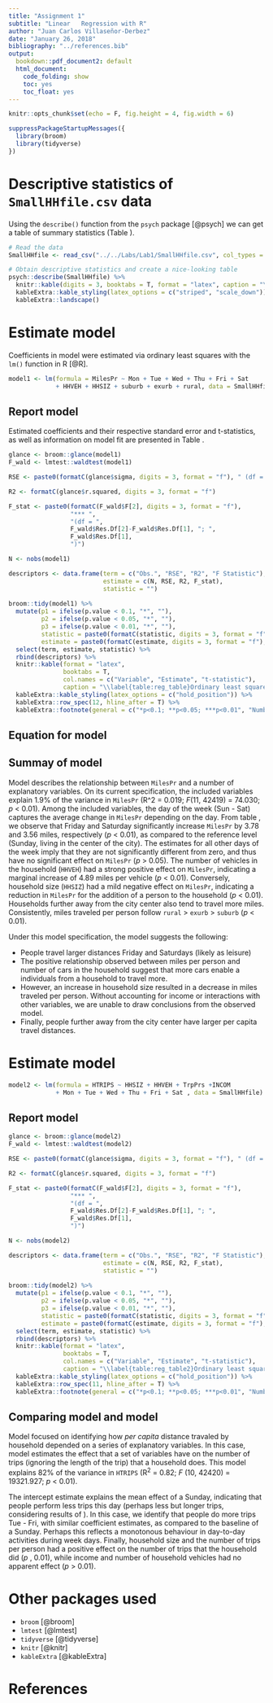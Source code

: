 ```yaml
---
title: "Assignment 1"
subtitle: "Linear	Regression with	R"
author: "Juan Carlos Villaseñor-Derbez"
date: "January 26, 2018"
bibliography: "../references.bib"
output:
  bookdown::pdf_document2: default
  html_document:
    code_folding: show
    toc: yes
    toc_float: yes
---
```


```r
knitr::opts_chunk$set(echo = F, fig.height = 4, fig.width = 6)
```

```r
suppressPackageStartupMessages({
  library(broom)
  library(tidyverse)
})
```


# Descriptive statistics of `SmallHHfile.csv` data

Using the `describe()` function from the `psych` package [@psych] we can get a table of summary statistics (Table \ref{table:desc_table}).

```r
# Read the data
SmallHHfile <- read_csv("../../Labs/Lab1/SmallHHfile.csv", col_types = cols())
```

```r
# Obtain descriptive statistics and create a nice-looking table
psych::describe(SmallHHfile) %>% 
  knitr::kable(digits = 3, booktabs = T, format = "latex", caption = "\\label{table:desc_table}Descriptive summary statistics of the SmallHHfile data.") %>% 
  kableExtra::kable_styling(latex_options = c("striped", "scale_down")) %>% 
  kableExtra::landscape()
```

# Estimate model \ref{eq:model1}

Coefficients in model \ref{eq:model1} were estimated via ordinary least squares with the `lm()` function in R [@R].

```r
model1 <- lm(formula = MilesPr ~ Mon + Tue + Wed + Thu + Fri + Sat
             + HHVEH + HHSIZ + suburb + exurb + rural, data = SmallHHfile)
```

## Report model \ref{eq:model1}

Estimated coefficients and their respective standard error and t-statistics, as well as information on model fit are presented in Table \ref{table:reg_table}. 

```r
glance <- broom::glance(model1)
F_wald <- lmtest::waldtest(model1)

RSE <- paste0(formatC(glance$sigma, digits = 3, format = "f"), " (df = ", glance$df.residual, ")")

R2 <- formatC(glance$r.squared, digits = 3, format = "f")

F_stat <- paste0(formatC(F_wald$F[2], digits = 3, format = "f"),
                 "*** ",
                 "(df = ",
                 F_wald$Res.Df[2]-F_wald$Res.Df[1], "; ",
                 F_wald$Res.Df[1],
                 ")")

N <- nobs(model1)

descriptors <- data.frame(term = c("Obs.", "RSE", "R2", "F Statistic"),
                          estimate = c(N, RSE, R2, F_stat),
                          statistic = "")
  
broom::tidy(model1) %>% 
  mutate(p1 = ifelse(p.value < 0.1, "*", ""),
         p2 = ifelse(p.value < 0.05, "*", ""),
         p3 = ifelse(p.value < 0.01, "*", ""),
         statistic = paste0(formatC(statistic, digits = 3, format = "f"), " ", p1, p2, p3),
         estimate = paste0(formatC(estimate, digits = 3, format = "f"), " (",formatC(std.error, digits = 3, format = "f"), ")")) %>% 
  select(term, estimate, statistic) %>% 
  rbind(descriptors) %>% 
  knitr::kable(format = "latex",
               booktabs = T,
               col.names = c("Variable", "Estimate", "t-statistic"),
               caption = "\\label{table:reg_table}Ordinary least square estimates for coefficients in model \\ref{eq:model1}.") %>% 
  kableExtra::kable_styling(latex_options = c("hold_position")) %>% 
  kableExtra::row_spec(12, hline_after = T) %>% 
  kableExtra::footnote(general = c("*p<0.1; **p<0.05; ***p<0.01", "Numbers in parentheses represent standard errors"))
```


## Equation for model \ref{eq:model1}

\begin{multline}
MilesPr = \beta_0 + \beta_1 Mon	+	\beta_2 Tue	+	\beta_3 Wed	+	\beta_4 Thu	+	\beta_5 Fri+	\beta_6 Sat \\ + \beta_7 HHVEH	+	\beta_8 HHSIZ +	\beta_9 suburb + \beta_{10} exurb+	\beta_{11} rural +\epsilon
\label{eq:model1}
\end{multline}

\clearpage

## Summay of model \ref{eq:model1}

Model \ref{eq:model1} describes the relationship between `MilesPr` and a number of explanatory variables. On its current specification, the included variables explain 1.9% of the variance in `MilesPr` (R^2 = 0.019; *F*(11, 42419) = 74.030; *p* < 0.01). Among the included variables, the day of the week (Sun - Sat) captures the average change in `MilesPr` depending on the day. From table \ref{table:desc_table}, we observe that Friday and Saturday significantly increase `MilesPr` by 3.78 and 3.56 miles, respectively (*p* < 0.01), as compared to the reference level (Sunday, living in the center of the city). The estimates for all other days of the week imply that they are not significantly different from zero, and thus have no significant effect on `MilesPr` (*p* > 0.05). The number of vehicles in the household (`HHVEH`) had a strong positive effect on `MilesPr`, indicating a marginal increase of 4.89 miles per vehicle (*p* < 0.01). Conversely, household size (`HHSIZ`) had a mild negative effect on `MilesPr`, indicating a reduction in `MilesPr` for the addition of a person to the household (*p* < 0.01). Households further away from the city center also tend to travel more miles. Consistently, miles traveled per person follow `rural` > `exurb` > `suburb` (*p* < 0.01).

Under this model specification, the model suggests the following:

- People travel larger distances Friday and Saturdays (likely as leisure)
- The positive relationship observed between miles per person and number of cars in the household suggest that more cars enable a individuals from a household to travel more.
- However, an increase in household size resulted in a decrease in miles traveled per person. Without accounting for income or interactions with other variables, we are unable to draw conclusions from the observed model.
- Finally, people further away from the city center have larger per capita travel distances.

\clearpage

# Estimate model \ref{eq:model2}

\begin{multline}
HTRIPS = \beta_0 + \beta_2 HHSIZ + \beta_3 HHVEH + \beta_4 TrpPrs + \beta_5 INCOM \\ + \beta_6 Mon + \beta_7 Tue + \beta_8 Wed + \beta_9 Thu + \beta_{10} Fri + \beta_{11} Sat +\epsilon
\label{eq:model2}
\end{multline}

```r
model2 <- lm(formula = HTRIPS ~ HHSIZ + HHVEH + TrpPrs +INCOM
             + Mon + Tue + Wed + Thu + Fri + Sat , data = SmallHHfile)
```


## Report model \ref{eq:model2}

```r
glance <- broom::glance(model2)
F_wald <- lmtest::waldtest(model2)

RSE <- paste0(formatC(glance$sigma, digits = 3, format = "f"), " (df = ", glance$df.residual, ")")

R2 <- formatC(glance$r.squared, digits = 3, format = "f")

F_stat <- paste0(formatC(F_wald$F[2], digits = 3, format = "f"),
                 "*** ",
                 "(df = ",
                 F_wald$Res.Df[2]-F_wald$Res.Df[1], "; ",
                 F_wald$Res.Df[1],
                 ")")

N <- nobs(model2)

descriptors <- data.frame(term = c("Obs.", "RSE", "R2", "F Statistic"),
                          estimate = c(N, RSE, R2, F_stat),
                          statistic = "")
  
broom::tidy(model2) %>% 
  mutate(p1 = ifelse(p.value < 0.1, "*", ""),
         p2 = ifelse(p.value < 0.05, "*", ""),
         p3 = ifelse(p.value < 0.01, "*", ""),
         statistic = paste0(formatC(statistic, digits = 3, format = "f"), " ", p1, p2, p3),
         estimate = paste0(formatC(estimate, digits = 3, format = "f"), " (",formatC(std.error, digits = 3, format = "f"), ")")) %>% 
  select(term, estimate, statistic) %>% 
  rbind(descriptors) %>% 
  knitr::kable(format = "latex",
               booktabs = T,
               col.names = c("Variable", "Estimate", "t-statistic"),
               caption = "\\label{table:reg_table2}Ordinary least square estimates for coefficients in model \\ref{eq:model2}.") %>% 
  kableExtra::kable_styling(latex_options = c("hold_position")) %>% 
  kableExtra::row_spec(11, hline_after = T) %>% 
  kableExtra::footnote(general = c("*p<0.1; **p<0.05; ***p<0.01", "Numbers in parentheses represent standard errors"))
```

## Comparing model \ref{eq:model1} and model \ref{eq:model2}

Model \ref{eq:model1} focused on identifying how *per capita* distance travaled by household depended on a series of explanatory variables. In this case, model \ref{eq:model2} estimates the effect that a set of variables have on the number of trips (ignoring the length of the trip) that a household does. This model explains 82% of the variance in `HTRIPS` (R^2^ = 0.82; *F* (10, 42420) = 19321.927; *p* < 0.01).

The intercept estimate explains the mean effect of a Sunday, indicating that people perform less trips this day (perhaps less but longer trips, considering results of \ref{eq:model1}). In this case, we identify that people do more trips Tue - Fri, with similar coefficient estimates, as compared to the baseline of a Sunday. Perhaps this reflects a monotonous behaviour in day-to-day activities during week days. Finally, household size and the number of trips per person had a positive effect on the number of trips that the household did (*p* , 0.01), while income and number of household vehicles had no apparent effect (*p* > 0.01).

\clearpage

# Other packages used

- `broom` [@broom]
- `lmtest` [@lmtest]
- `tidyverse` [@tidyverse]
- `knitr` [@knitr]
- `kableExtra` [@kableExtra]

# References


